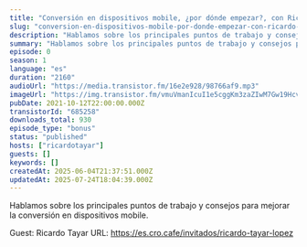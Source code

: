 ```yaml
---
title: "Conversión en dispositivos mobile, ¿por dónde empezar?, con Ricardo Tayar"
slug: "conversion-en-dispositivos-mobile-por-donde-empezar-con-ricardo-tayar"
description: "Hablamos sobre los principales puntos de trabajo y consejos para mejorar la conversión en dispositivos mobile.\n\nGuest: Ricardo Tayar\nURL: https://es.cro.cafe/invitados/ricardo-tayar-lopez"
summary: "Hablamos sobre los principales puntos de trabajo y consejos para mejorar la conversión en dispositivos mobile."
episode: 0
season: 1
language: "es"
duration: "2160"
audioUrl: "https://media.transistor.fm/16e2e928/98766af9.mp3"
imageUrl: "https://img.transistor.fm/vmuVmanIcuI1e5cggKm3zaZIwM7Gw19HcvbNAjvHc3E/rs:fill:0:0:1/w:3000/h:3000/q:60/aHR0cHM6Ly9pbWct/dXBsb2FkLXByb2R1/Y3Rpb24udHJhbnNp/c3Rvci5mbS84MGRj/MTEyMDY4NWFiOTAy/NjA4N2Y0MzE5ZWQ0/OGM5Mi5qcGc.webp"
pubDate: 2021-10-12T22:00:00.000Z
transistorId: "685258"
downloads_total: 930
episode_type: "bonus"
status: "published"
hosts: ["ricardotayar"]
guests: []
keywords: []
createdAt: 2025-06-04T21:37:51.000Z
updatedAt: 2025-07-24T18:04:39.000Z
---
```


Hablamos sobre los principales puntos de trabajo y consejos para mejorar la conversión en dispositivos mobile.

Guest: Ricardo Tayar
URL: https://es.cro.cafe/invitados/ricardo-tayar-lopez
